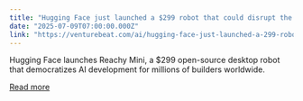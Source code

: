 ```yaml
---
title: "Hugging Face just launched a $299 robot that could disrupt the entire robotics industry"
date: "2025-07-09T07:00:00.000Z"
link: "https://venturebeat.com/ai/hugging-face-just-launched-a-299-robot-that-could-disrupt-the-entire-robotics-industry/"
---
```


Hugging Face launches Reachy Mini, a $299 open-source desktop robot that democratizes AI development for millions of builders worldwide.

[Read more](https://venturebeat.com/ai/hugging-face-just-launched-a-299-robot-that-could-disrupt-the-entire-robotics-industry/)
